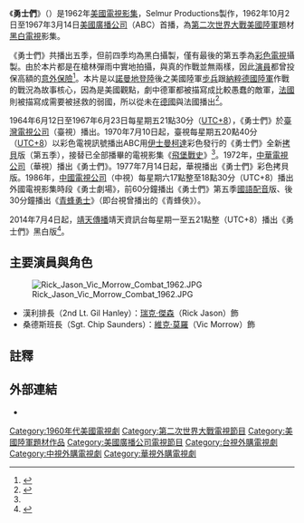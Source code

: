 《'''勇士們'''》（{{lang-en|Combat!}}）是1962年[[美國|美國]][[電視影集|電視影集]]，Selmur Productions製作，1962年10月2日至1967年3月14日[[美國廣播公司|美國廣播公司]]（ABC）首播，為[[第二次世界大戰|第二次世界大戰]][[美國陸軍|美國陸軍]]題材[[黑白電視|黑白電視]]影集。

《勇士們》共播出五季，但前四季均為黑白攝製，僅有最後的第五季為[[彩色電視|彩色電視]]攝製。由於本片都是在槍林彈雨中實地拍攝，與真的作戰並無兩樣，因此[[演員|演員]]都曾投保高額的[[意外保險|意外保險]]<ref name="每日一星 主持歌星排定">{{cite news|author=程川康|url=|title=每日一星 主持歌星排定　藍色兵團 今晚高奏凱歌|work=[[經濟日報_(台灣)|經濟日報]]|date=1970-06-30|pages=8|accessdate=2015-12-25}}</ref>。本片是以[[諾曼地登陸|諾曼地登陸]]後之美國陸軍[[步兵|步兵]]跟[[納粹德國陸軍|納粹德國陸軍]]作戰的戰況為故事核心，因為是美國觀點，劇中德軍都被描寫成比較愚蠢的敵軍，[[法國|法國]]則被描寫成需要被拯救的弱國，所以從未在[[德國|德國]]與法國播出<ref>{{cite news|author=朱全斌|url=https://anntw.com/articles/20210803-fx0S|title=〈懷念的歲月〉第一代電視兒童的回憶(上)|work=[[台灣醒報|台灣醒報]]|date=2021-08-03|accessdate=2021-10-10}}</ref>。

1964年6月12日至1967年6月23日每星期五21點30分（[[UTC+8|UTC+8]]），《勇士們》於[[臺灣電視公司|臺灣電視公司]]（臺視）播出。1970年7月10日起，臺視每星期五20點40分（[[UTC+8|UTC+8]]）以彩色電視訊號播出ABC用[[伊士曼柯達|伊士曼柯達]]彩色發行的《勇士們》全新[[拷貝|拷貝]]版（第五季），接替已全部播畢的電視影集《[[飛堡戰史|飛堡戰史]]》<ref name="每日一星 主持歌星排定" />。1972年，[[中華電視公司|中華電視公司]]（華視）播出《勇士們》。1977年7月14日起，華視播出《勇士們》彩色拷貝版。1986年，[[中國電視公司|中國電視公司]]（中視）每星期六17點整至18點30分（UTC+8）播出外國電視影集時段《勇士劇場》，前60分鐘播出《勇士們》第五季[[國語|國語]][[配音|配音]]版、後30分鐘播出《[[青蜂勇士|青蜂勇士]]》（即台視曾播出的《青蜂俠》）。

2014年7月4日起，[[靖天傳播|靖天傳播]]靖天資訊台每星期一至五21點整（UTC+8）播出《勇士們》黑白版<ref>{{cite news|author=|url=https://www.youtube.com/watch?v=Z2buJw9oCyI|title=中華電信MOD〔靖天資訊台〕 勇士們 |work=[[YouTube|YouTube]]靖天電視官方頻道|date=2014-07-06|accessdate=2015-12-25}}</ref>。

== 主要演員與角色 ==
[[File:Rick_Jason_Vic_Morrow_Combat_1962.JPG|thumb]]
*漢利排長（2nd Lt. Gil Hanley）：[[瑞克·傑森|瑞克·傑森]]（Rick Jason）飾
*桑德斯班長（Sgt. Chip Saunders）：[[維克·莫羅|維克·莫羅]]（Vic Morrow）飾

== 註釋 ==
{{reflist}}

== 外部連結 ==
{{commonscat|Combat!}}
* {{IMDb title|0055666|Combat!}}

[[Category:1960年代美國電視劇|Category:1960年代美國電視劇]]
[[Category:第二次世界大戰電視節目|Category:第二次世界大戰電視節目]]
[[Category:美國陸軍題材作品|Category:美國陸軍題材作品]]
[[Category:美國廣播公司電視節目|Category:美國廣播公司電視節目]]
[[Category:台視外購電視劇|Category:台視外購電視劇]]
[[Category:中視外購電視劇|Category:中視外購電視劇]]
[[Category:華視外購電視劇|Category:華視外購電視劇]]